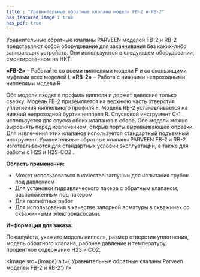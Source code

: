 ```yaml
---
title : "Уравнительные обратные клапаны модели FB-2 и RB-2"
has_featured_image : true
has_pdf: true
---
```


Уравнительные обратные клапаны PARVEEN моделей FB-2 и RB-2 представляют собой оборудование для заканчивания без каких-либо запирающих устройств. Они используются в следующем оборудовании, смонтированном на НКТ:

**«FB-2»** – Работайте со всеми ниппелями модели F и со скользящими муфтами всех моделей L
**«RB-2»** – Работа с нижними непроходными ниппелями модели R

Обе модели входят в профиль ниппеля и держат давление только сверху. Модель FB-2 приземляется на верхнюю часть отверстия уплотнения ниппельного профиля F. Модель RB-2 устанавливается на нижний непроходной буртик ниппеля R.
Спусковой инструмент C-1 используется для спуска обоих клапанов в сборе.
Обе модели можно выровнять перед извлечением, открыв порты выравнивающей оправки. Для извлечения этих клапанов используется стандартный подъемный инструмент.
Уравнительные обратные клапаны PARVEEN FB-2 и RB-2 изготавливаются для стандартных условий эксплуатации, а также для работы с H2S и H2S-CO2 .

**Область применения:**

* Может использоваться в качестве заглушки для испытания трубок под давлением
* Для установки гидравлического пакера с обратным клапаном, расположенным под пакером
* Для газлифтных работ
* Для использования в качестве запорной арматуры в скважинах со скважинными электронасосами.

**Информация для заказа:**

Пожалуйста, укажите модель ниппеля, размер отверстия уплотнения, модель обратного клапана, рабочее давление и температуру, процентное содержание H2S и CO2.


<Image src={image} alt={'Уравнительные обратные клапаны Parveen моделей FB-2 и RB-2'} />